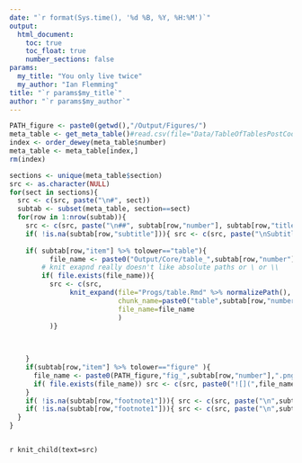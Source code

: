 ```yaml
---
date: "`r format(Sys.time(), '%d %B, %Y, %H:%M')`"
output: 
  html_document:
    toc: true
    toc_float: true
    number_sections: false
params:
  my_title: "You only live twice"
  my_author: "Ian Flemming"
title: "`r params$my_title`"  
author: "`r params$my_author`"
---
```




```r



PATH_figure <- paste0(getwd(),"/Output/Figures/")
meta_table <- get_meta_table()#read.csv(file="Data/TableOfTablesPostCode.csv", stringsAsFactors = FALSE)
index <- order_dewey(meta_table$number)
meta_table <- meta_table[index,]
rm(index)

sections <- unique(meta_table$section)
src <- as.character(NULL)
for(sect in sections){
  src <- c(src, paste("\n#", sect)) 
  subtab <- subset(meta_table, section==sect)
  for(row in 1:nrow(subtab)){
    src <- c(src, paste("\n##", subtab[row,"number"], subtab[row,"title"], "\nPopulation:", subtab[row,"population"]))
    if( !is.na(subtab[row,"subtitle"])){ src <- c(src, paste("\nSubtitle:",subtab[row,"subtitle"]))}
             
    if( subtab[row,"item"] %>% tolower=="table"){
          file_name <- paste0("Output/Core/table_",subtab[row,"number"],".xml") 
        # knit exapnd really doesn't like absolute paths or \ or \\
        if( file.exists(file_name)){
          src <- c(src, 
               knit_expand(file="Progs/table.Rmd" %>% normalizePath(),
                           chunk_name=paste0("table",subtab[row,"number"]),
                           file_name=file_name 
                           )
          )}

      
     
    }
    if(subtab[row,"item"] %>% tolower=="figure" ){
      file_name <- paste0(PATH_figure,"fig_",subtab[row,"number"],".png")
      if( file.exists(file_name)) src <- c(src, paste0("![](",file_name,") \n" ))
    }
    if( !is.na(subtab[row,"footnote1"])){ src <- c(src, paste("\n",subtab[row,"footnote1"]))}
    if( !is.na(subtab[row,"footnote1"])){ src <- c(src, paste("\n",subtab[row,"footnote2"]))}
  }
}



```


`r knit_child(text=src)`
